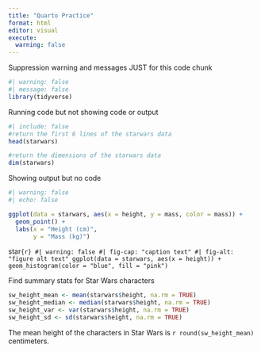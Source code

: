 ```yaml
---
title: "Quarto Practice"
format: html
editor: visual
execute: 
  warning: false 
---
```


Suppression warning and messages JUST for this code chunk

```r
#| warning: false
#| message: false 
library(tidyverse)
```

Running code but not showing code or output

```r
#| include: false
#return the first 6 lines of the starwars data 
head(starwars)

#return the dimensions of the starwars data 
dim(starwars)
```

Showing output but no code

```r
#| warning: false
#| echo: false

ggplot(data = starwars, aes(x = height, y = mass, color = mass)) +
  geom_point() +
  labs(x = "Height (cm)", 
       y = "Mass (kg)")
```

star```{r}
#| warning: false
#| fig-cap: "caption text"
#| fig-alt: "figure alt text"
ggplot(data = starwars, aes(x = height)) +
  geom_histogram(color = "blue", fill = "pink")
```

Find summary stats for Star Wars characters

```r
sw_height_mean <- mean(starwars$height, na.rm = TRUE)
sw_height_median <- median(starwars$height, na.rm = TRUE)
sw_height_var <- var(starwars$height, na.rm = TRUE)
sw_height_sd <- sd(starwars$height, na.rm = TRUE)
```

The mean height of the characters in Star Wars is `r round(sw_height_mean)` centimeters.
